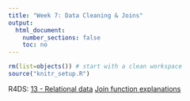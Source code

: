 ```yaml
---
title: "Week 7: Data Cleaning & Joins"
output:
  html_document:
    number_sections: false
    toc: no
---
```


```r
rm(list=objects()) # start with a clean workspace
source("knitr_setup.R")
```

R4DS: [13 - Relational data](https://r4ds.had.co.nz/relational-data.html)
[Join function explanations](https://github.com/gadenbuie/tidyexplain#mutating-joins)
